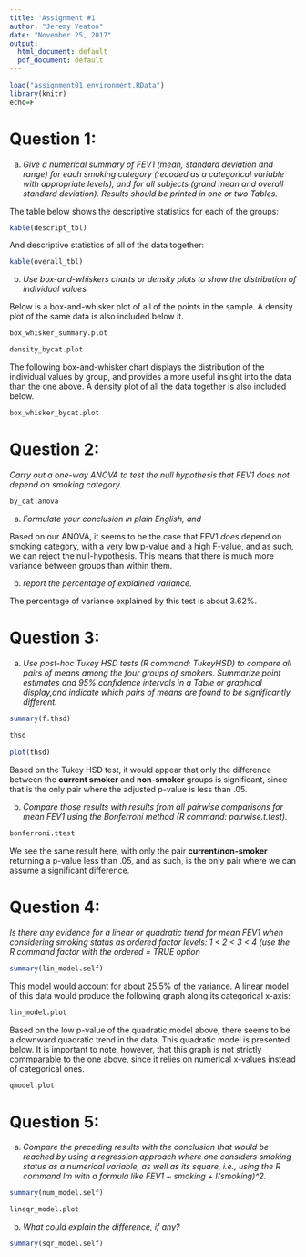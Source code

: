 ```yaml
---
title: 'Assignment #1'
author: "Jeremy Yeaton"
date: "November 25, 2017"
output:
  html_document: default
  pdf_document: default
---
```

```r
load("assignment01_environment.RData")
library(knitr)
echo=F
````

# Question 1:

(a) *Give a numerical summary of FEV1 (mean, standard deviation and range)
   for each smoking category (recoded as a categorical variable with
   appropriate levels), and for all subjects (grand mean and overall
   standard deviation). Results should be printed in one or two Tables.* 
   
   The table below shows the descriptive statistics for each of the groups:
```r
kable(descript_tbl)
````

And descriptive statistics of all of the data together:

```r
kable(overall_tbl)
````

(b) *Use box-and-whiskers charts or density plots to show the distribution of individual values.*

Below is a box-and-whisker plot of all of the points in the sample. A density plot of the same data is also included below it.

```r
box_whisker_summary.plot

density_bycat.plot
````

The following box-and-whisker chart displays the distribution of the individual values by group, and provides a more useful insight into the data than the one above. A density plot of all the data together is also included below.

```r
box_whisker_bycat.plot

````
  
# Question 2:
*Carry out a one-way ANOVA to test the null hypothesis that FEV1 does not depend on smoking category.*

```r
by_cat.anova
````

(a) *Formulate your conclusion in plain English, and*

Based on our ANOVA, it seems to be the case that FEV1 *does* depend on smoking category, with a very low p-value and a high F-value, and as such, we can reject the null-hypothesis. This means that there is much more variance between groups than within them.

(b) *report the percentage of explained variance.*

The percentage of variance explained by this test is about 3.62%.
   
# Question 3:
(a) *Use post-hoc Tukey HSD tests (R command: TukeyHSD) to compare all
   pairs of means among the four groups of smokers. Summarize point estimates and 95% confidence intervals in a Table or graphical display,and indicate which pairs of means are found to be significantly different.*
   
```r
summary(f.thsd)
   
thsd
   
plot(thsd)
````

   Based on the Tukey HSD test, it would appear that only the difference between the **current smoker** and **non-smoker** groups is significant, since that is the only pair where the adjusted p-value is less than .05.
   
(b) *Compare those results with results from all pairwise comparisons for
   mean FEV1 using the Bonferroni method (R command: pairwise.t.test).*
   
```r
bonferroni.ttest
````

We see the same result here, with only the pair **current/non-smoker** returning a p-value less than .05, and as such, is the only pair where we can assume a significant difference.
   
# Question 4:
*Is there any evidence for a linear or quadratic trend for mean FEV1 when
   considering smoking status as ordered factor levels: 1 < 2 < 3 < 4 (use
   the R command factor with the ordered = TRUE option*
   
```r
summary(lin_model.self)
````

This model would account for about 25.5% of the variance. A linear model of this data would produce the following graph along its categorical x-axis:

```r
lin_model.plot
````

Based on the low p-value of the quadratic model above, there seems to be a downward quadratic trend in the data. This quadratic model is presented below. It is important to note, however, that this graph is not strictly commparable to the one above, since it relies on numerical x-values instead of categorical ones.

```r
qmodel.plot
````

# Question 5:
(a) *Compare the preceding results with the conclusion that would be
reached by using a regression approach where one considers smoking status as a numerical variable, as well as its square, i.e., using the R command lm with a formula like FEV1 ~ smoking + I(smoking)^2.*

```r
summary(num_model.self)
````

```r
linsqr_model.plot
````


(b) *What could explain the difference, if any?*

```r
summary(sqr_model.self)
````
